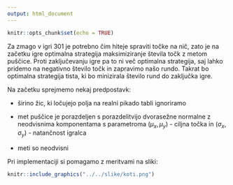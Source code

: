 ```yaml
---
output: html_document
---
```


```r
knitr::opts_chunk$set(echo = TRUE)
```

Za zmago v igri 301 je potrebno čim hiteje spraviti točke na nič, zato je na začetku igre optimalna strategija maksimiziranje števila točk z metom puščice. Proti zaključevanju igre pa to ni več optimalna strategija, saj lahko pridemo na negativno število točk in zapravimo našo rundo. Takrat bo optimalna strategija tista, ki bo minizirala število rund do zaključka igre. 

Na začetku sprejmemo nekaj predpostavk:

* širino žic, ki ločujejo polja na realni pikado tabli ignoriramo

* met puščice je porazdeljen s porazdelitvijo dvorasežne normalne z neodvisnima komponentama s parametroma $(\mu_{x}, \mu_{y})$ - ciljna točka in $(\sigma_{x}, \sigma_{y})$ - natančnost igralca

* meti so neodvisni

Pri implementaciji si pomagamo z meritvami na sliki:

```r
knitr::include_graphics("../../slike/koti.png")
```
